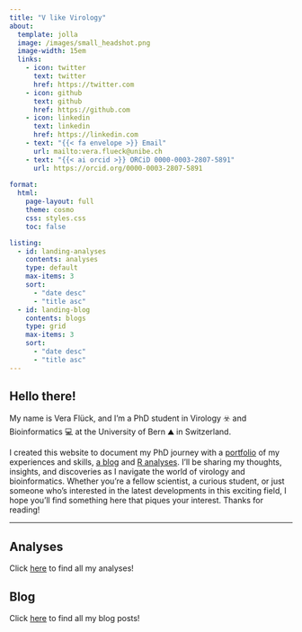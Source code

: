 ```yaml
---
title: "V like Virology"
about:
  template: jolla
  image: /images/small_headshot.png
  image-width: 15em
  links: 
    - icon: twitter
      text: twitter
      href: https://twitter.com
    - icon: github
      text: github
      href: https://github.com
    - icon: linkedin
      text: linkedin
      href: https://linkedin.com
    - text: "{{< fa envelope >}} Email"
      url: mailto:vera.flueck@unibe.ch
    - text: "{{< ai orcid >}} ORCiD 0000-0003-2807-5891"
      url: https://orcid.org/0000-0003-2807-5891
      
format: 
  html:
    page-layout: full
    theme: cosmo
    css: styles.css
    toc: false

listing:
  - id: landing-analyses
    contents: analyses
    type: default
    max-items: 3
    sort: 
      - "date desc"
      - "title asc"
  - id: landing-blog
    contents: blogs
    type: grid
    max-items: 3
    sort: 
      - "date desc"
      - "title asc"
---
```


::: column-body
# Hello there!

My name is Vera Flück, and I'm a PhD student in Virology ☣️ and Bioinformatics 💻 at the University of Bern ⛰️ in Switzerland.

I created this website to document my PhD journey with a [portfolio](CV.qmd) of my experiences and skills, [a blog](Blog.qmd) and [R analyses](Analyses.qmd). I'll be sharing my thoughts, insights, and discoveries as I navigate the world of virology and bioinformatics. Whether you're a fellow scientist, a curious student, or just someone who's interested in the latest developments in this exciting field, I hope you'll find something here that piques your interest. Thanks for reading!
:::

------------------------------------------------------------------------

::: column-page
::: grid
::: g-col-6
## Analyses

Click [here](Analyses) to find all my analyses!

::: {#landing-analyses}
:::
:::

::: g-col-6
## Blog

Click [here](Blog) to find all my blog posts!

::: {#landing-blog}
:::
:::
:::
:::
